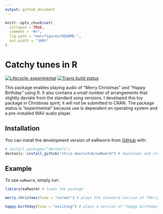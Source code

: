 ```yaml
---
output: github_document
---
```


<!-- README.md is generated from README.Rmd. Please edit that file -->

```r
knitr::opts_chunk$set(
  collapse = TRUE,
  comment = "#>",
  fig.path = "man/figures/README-",
  out.width = "100%"
)
```



# Catchy tunes in R

<!-- badges: start -->
[![Lifecycle: experimental](https://img.shields.io/badge/lifecycle-experimental-orange.svg)](https://www.tidyverse.org/lifecycle/#experimental)
[![Travis build status](https://travis-ci.com/chris-dworschak/eaRworm.svg?branch=main)](https://travis-ci.com/chris-dworschak/eaRworm)
<!-- badges: end -->

This package enables playing audio of "Merry Christmas" and "Happy Birthday" using R. It also contains a small number of arrangements that slightly deviate from the standard song versions. I developed this toy package in Christmas spirit; it will not be submitted to CRAN. The package status is "experimental" because use is dependent on operating system and a pre-installed WAV audio player.



## Installation

You can install the development version of eaRworm from [GitHub](https://github.com/) with:

``` r
# install.packages("devtools")
devtools::install_github("chris-dworschak/eaRworm") # downloads and installs the package
```


## Example

To use `eaRworm`, simply run:


```r
library(eaRworm) # loads the package

merry.christmas(tune = "normal") # plays the standard version of "Merry Christmas"

happy.birthday(tune = "exciting") # plays a version of "Happy Birthday"

```

